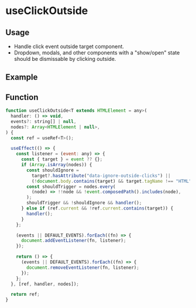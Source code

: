 
# useClickOutside

## Usage

- Handle click event outside target component.
- Dropdown, modals, and other components with a "show/open" state should be dismissable by clicking outside.

## Example

<Canvas>
  <Story id="hooks-useclickoutside--example" />
</Canvas>

## Function

```jsx
function useClickOutside<T extends HTMLElement = any>(
  handler: () => void,
  events?: string[] | null,
  nodes?: Array<HTMLElement | null>,
) {
  const ref = useRef<T>();

  useEffect(() => {
    const listener = (event: any) => {
      const { target } = event ?? {};
      if (Array.isArray(nodes)) {
        const shouldIgnore =
          target?.hasAttribute("data-ignore-outside-clicks") ||
          (!document.body.contains(target) && target.tagName !== "HTML");
        const shouldTrigger = nodes.every(
          (node) => !!node && !event.composedPath().includes(node),
        );
        shouldTrigger && !shouldIgnore && handler();
      } else if (ref.current && !ref.current.contains(target)) {
        handler();
      }
    };

    (events || DEFAULT_EVENTS).forEach((fn) => {
      document.addEventListener(fn, listener);
    });

    return () => {
      (events || DEFAULT_EVENTS).forEach((fn) => {
        document.removeEventListener(fn, listener);
      });
    };
  }, [ref, handler, nodes]);

  return ref;
}
```
